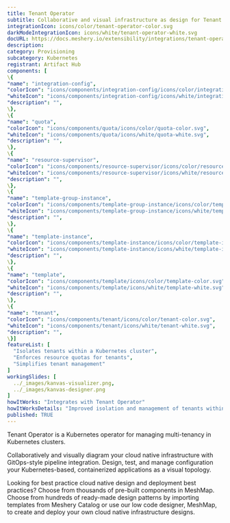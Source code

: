 ```yaml
---
title: Tenant Operator
subtitle: Collaborative and visual infrastructure as design for Tenant Operator
integrationIcon: icons/color/tenant-operator-color.svg
darkModeIntegrationIcon: icons/white/tenant-operator-white.svg
docURL: https://docs.meshery.io/extensibility/integrations/tenant-operator
description: 
category: Provisioning
subcategory: Kubernetes
registrant: Artifact Hub
components: [
\{
"name": "integration-config",
"colorIcon": "icons/components/integration-config/icons/color/integration-config-color.svg",
"whiteIcon": "icons/components/integration-config/icons/white/integration-config-white.svg",
"description": "",
\},
\{
"name": "quota",
"colorIcon": "icons/components/quota/icons/color/quota-color.svg",
"whiteIcon": "icons/components/quota/icons/white/quota-white.svg",
"description": "",
\},
\{
"name": "resource-supervisor",
"colorIcon": "icons/components/resource-supervisor/icons/color/resource-supervisor-color.svg",
"whiteIcon": "icons/components/resource-supervisor/icons/white/resource-supervisor-white.svg",
"description": "",
\},
\{
"name": "template-group-instance",
"colorIcon": "icons/components/template-group-instance/icons/color/template-group-instance-color.svg",
"whiteIcon": "icons/components/template-group-instance/icons/white/template-group-instance-white.svg",
"description": "",
\},
\{
"name": "template-instance",
"colorIcon": "icons/components/template-instance/icons/color/template-instance-color.svg",
"whiteIcon": "icons/components/template-instance/icons/white/template-instance-white.svg",
"description": "",
\},
\{
"name": "template",
"colorIcon": "icons/components/template/icons/color/template-color.svg",
"whiteIcon": "icons/components/template/icons/white/template-white.svg",
"description": "",
\},
\{
"name": "tenant",
"colorIcon": "icons/components/tenant/icons/color/tenant-color.svg",
"whiteIcon": "icons/components/tenant/icons/white/tenant-white.svg",
"description": "",
\}]
featureList: [
  "Isolates tenants within a Kubernetes cluster",
  "Enforces resource quotas for tenants",
  "Simplifies tenant management"
]
workingSlides: [
  ../_images/kanvas-visualizer.png,
  ../_images/kanvas-designer.png
]
howItWorks: "Integrates with Tenant Operator"
howItWorksDetails: "Improved isolation and management of tenants within Kubernetes"
published: TRUE
---
```

<p>
Tenant Operator is a Kubernetes operator for managing multi-tenancy in Kubernetes clusters.
</p>
<p>
    Collaboratively and visually diagram your cloud native infrastructure with GitOps-style pipeline integration. Design, test, and manage configuration your Kubernetes-based, containerized applications as a visual topology.
</p>
<p>
    Looking for best practice cloud native design and deployment best practices? Choose from thousands of pre-built components in MeshMap. Choose from hundreds of ready-made design patterns by importing templates from Meshery Catalog or use our low code designer, MeshMap, to create and deploy your own cloud native infrastructure designs.
</p>
